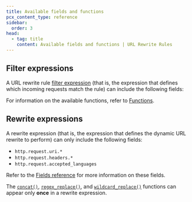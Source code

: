 ```yaml
---
title: Available fields and functions
pcx_content_type: reference
sidebar:
  order: 3
head:
  - tag: title
    content: Available fields and functions | URL Rewrite Rules
---
```



## Filter expressions

A URL rewrite rule [filter expression](/ruleset-engine/rules-language/expressions/) (that is, the expression that defines which incoming requests match the rule) can include the following fields:

<Render file="transform/transform-phase-fields" />

For information on the available functions, refer to [Functions](/ruleset-engine/rules-language/functions/).

## Rewrite expressions

A rewrite expression (that is, the expression that defines the dynamic URL rewrite to perform) can only include the following fields:

- `http.request.uri.*`
- `http.request.headers.*`
- `http.request.accepted_languages`

Refer to the [Fields reference](/ruleset-engine/rules-language/fields/reference/) for more information on these fields.

The [`concat()`](/ruleset-engine/rules-language/functions/#concat), [`regex_replace()`](/ruleset-engine/rules-language/functions/#regex_replace), and [`wildcard_replace()`](/ruleset-engine/rules-language/functions/#wildcard_replace) functions can appear only **once** in a rewrite expression.
